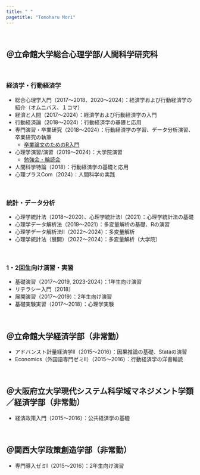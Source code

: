 ```yaml
---
title: " "
pagetitle: "Tomoharu Mori"
---
```


<br>

## ＠立命館大学総合心理学部/人間科学研究科

<br>

### 経済学・行動経済学

- 総合心理学入門（2017〜2018、2020〜2024）：経済学および行動経済学の紹介（オムニバス、１コマ）
- 経済と人間（2017〜2024）：経済学および行動経済学の入門
- 行動経済論（2018〜2024）：行動経済学の基礎と応用
- 専門演習・卒業研究（2018〜2024）：行動経済学の学習、データ分析演習、卒業研究の執筆
  - [卒業論文のためのR入門](https://tomoecon.github.io/R_for_graduate_thesis/)
- 心理学演習/演習（2019〜2024）：大学院演習
  - [勉強会・輪読会](https://scrapbox.io/tmori-benkyou/)
- 人間科学特論（2018）：行動経済学の基礎と応用
- 心理プラスCom（2024）：人間科学の実践

<br>

### 統計・データ分析

- 心理学統計法（2018〜2020）、心理学統計法I（2021）：心理学統計法の基礎
- 心理学データ解析法（2019〜2021）：多変量解析の基礎、Rの演習
- 心理学データ解析法II（2022〜2024）：多変量解析
- 心理学統計法（展開）（2022〜2024）：多変量解析（大学院）

<br>

### 1・2回生向け演習・実習

- 基礎演習（2017〜2019, 2023-2024）：1年生向け演習
- リテラシー入門（2018）
- 展開演習（2017〜2019）：2年生向け演習
- 基礎実験実習（2017〜2018）：心理学実験

<br>

## ＠立命館大学経済学部（非常勤）

- アドバンスト計量経済学II（2015〜2016）：因果推論の基礎、Stataの演習
- Economics（外国語専門ゼミII）（2015〜2016）：行動経済学の洋書輪読

<br>

## ＠大阪府立大学現代システム科学域マネジメント学類／経済学部（非常勤）

- 経済政策入門（2015〜2016）：公共経済学の基礎

<br>

## ＠関西大学政策創造学部（非常勤）

- 専門導入ゼミI（2015〜2016）：2年生向け演習
